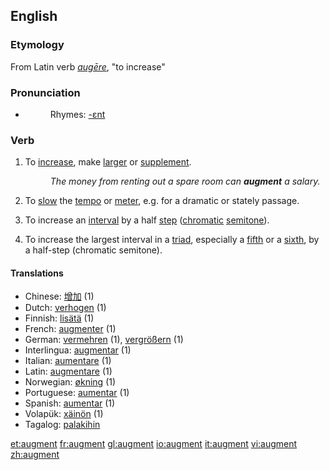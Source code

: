 ==English==

===Etymology===
From Latin verb ''[[augēre]]'', "to increase"

===Pronunciation===
*{{audio|en-us-augment.ogg|Audio (US)}}
*:Rhymes: [[Rhymes:English:-ɛnt|-ɛnt]]

===Verb===
{{en-verb}}

# To [[increase]], make [[large]]r or [[supplement]].
#:''The money from renting out a spare room can '''augment''' a salary.''
# {{music}} To [[slow]] the [[tempo]] or [[meter]], e.g. for a dramatic or stately passage.
# {{music}} To increase an [[interval]] by a half [[step]] ([[chromatic]] [[semitone]]).
# {{music}} To increase the largest interval in a [[triad]], especially a [[fifth]] or a [[sixth]], by a half-step (chromatic semitone).

====Translations====
*Chinese: [[增加]] (1)
*Dutch: [[verhogen]] (1)
*Finnish: [[lisätä]] (1)
*French: [[augmenter]] (1)
*German: [[vermehren]] (1), [[vergrößern]] (1)
*Interlingua: [[augmentar]] (1) 
*Italian: [[aumentare]] (1)
*Latin: [[augmentare]] (1)
*Norwegian: [[økning]] (1)
*Portuguese: [[aumentar]] (1)
*Spanish: [[aumentar]] (1)
*Volapük: [[xäinön]] (1)
*Tagalog: [[palakihin]]

[[et:augment]]
[[fr:augment]]
[[gl:augment]]
[[io:augment]]
[[it:augment]]
[[vi:augment]]
[[zh:augment]]